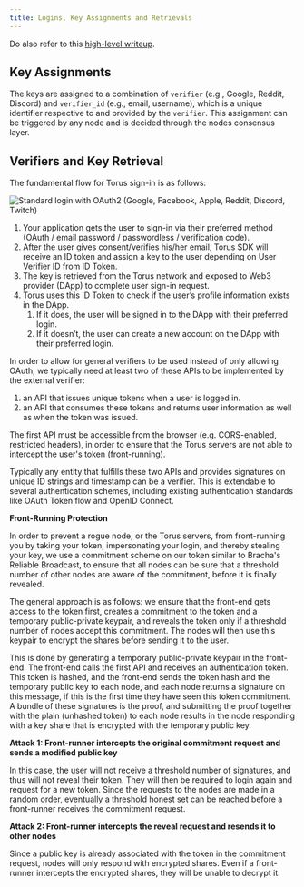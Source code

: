 ```yaml
---
title: Logins, Key Assignments and Retrievals
---
```


Do also refer to this
[high-level writeup](https://medium.com/toruslabs/key-assignments-resolution-and-retrieval-afb984500612).

## Key Assignments

The keys are assigned to a combination of `verifier` \(e.g., Google, Reddit,
Discord\) and `verifier_id` \(e.g., email, username\), which is a unique
identifier respective to and provided by the `verifier`.‌ This assignment can be
triggered by any node and is decided through the nodes consensus layer.

## Verifiers and Key Retrieval

The fundamental flow for Torus sign-in is as follows:

![Standard login with OAuth2 (Google, Facebook, Apple, Reddit, Discord, Twitch)](/contents/image-5.png)

1. Your application gets the user to sign-in via their preferred method \(OAuth
   / email password / passwordless / verification code\).
2. After the user gives consent/verifies his/her email, Torus SDK will receive
   an ID token and assign a key to the user depending on User Verifier ID from
   ID Token.
3. The key is retrieved from the Torus network and exposed to Web3 provider
   \(DApp\) to complete user sign-in request.
4. Torus uses this ID Token to check if the user’s profile information exists in
   the DApp.
   1. If it does, the user will be signed in to the DApp with their preferred
      login.
   2. If it doesn’t, the user can create a new account on the DApp with their
      preferred login.

In order to allow for general verifiers to be used instead of only allowing
OAuth, we typically need at least two of these APIs to be implemented by the
external verifier:‌

1. an API that issues unique tokens when a user is logged in.
2. an API that consumes these tokens and returns user information as well as
   when the token was issued.

The first API must be accessible from the browser \(e.g. CORS-enabled,
restricted headers\), in order to ensure that the Torus servers are not able to
intercept the user's token \(front-running\).

Typically any entity that fulfills these two APIs and provides signatures on
unique ID strings and timestamp can be a verifier. This is extendable to several
authentication schemes, including existing authentication standards like OAuth
Token flow and OpenID Connect.‌

**Front-Running Protection**

In order to prevent a rogue node, or the Torus servers, from front-running you
by taking your token, impersonating your login, and thereby stealing your key,
we use a commitment scheme on our token similar to Bracha's Reliable Broadcast,
to ensure that all nodes can be sure that a threshold number of other nodes are
aware of the commitment, before it is finally revealed.‌

The general approach is as follows: we ensure that the front-end gets access to
the token first, creates a commitment to the token and a temporary
public-private keypair, and reveals the token only if a threshold number of
nodes accept this commitment. The nodes will then use this keypair to encrypt
the shares before sending it to the user.

This is done by generating a temporary public-private keypair in the front-end.
The front-end calls the first API and receives an authentication token. This
token is hashed, and the front-end sends the token hash and the temporary public
key to each node, and each node returns a signature on this message, if this is
the first time they have seen this token commitment. A bundle of these
signatures is the proof, and submitting the proof together with the plain
\(unhashed token\) to each node results in the node responding with a key share
that is encrypted with the temporary public key.

**Attack 1: Front-runner intercepts the original commitment request and sends a
modified public key**

In this case, the user will not receive a threshold number of signatures, and
thus will not reveal their token. They will then be required to login again and
request for a new token. Since the requests to the nodes are made in a random
order, eventually a threshold honest set can be reached before a front-runner
receives the commitment request.

**Attack 2: Front-runner intercepts the reveal request and resends it to other
nodes**

Since a public key is already associated with the token in the commitment
request, nodes will only respond with encrypted shares. Even if a front-runner
intercepts the encrypted shares, they will be unable to decrypt it.
